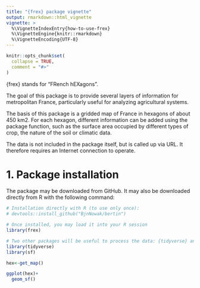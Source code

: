 ```yaml
---
title: "{frex} package vignette"
output: rmarkdown::html_vignette
vignette: >
  %\VignetteIndexEntry{how-to-use-frex}
  %\VignetteEngine{knitr::rmarkdown}
  %\VignetteEncoding{UTF-8}
---
```


```r
knitr::opts_chunk$set(
  collapse = TRUE,
  comment = "#>"
)
```

{frex} stands for "FRench hEXagons". 

The goal of this package is to provide several layers of information for metropolitan France, particularly useful for analyzing agricultural systems.

The basis of this package is a gridded map of France in hexagons of about 450 km2. For each hexagon, different information can be added using the package function, such as the surface area occupied by different types of crop, the nature of the soil or climatic data. 

The data is not included in the package itself, but is called up via URL. It therefore requires an Internet connection to operate.

# 1. Package installation

The package may be downloaded from GitHub. It may also be downloaded directly from R with the following command: 

```r
# Installation directly with R (to use only once):
# devtools::install_github("BjnNowak/bertin")

# Once installed, you may load it into your R session
library(frex)

# Two other packages will be useful to process the data: {tidyverse} and {sf}
library(tidyverse)
library(sf)

```



```r

hex<-get_map()

ggplot(hex)+
  geom_sf()

```
